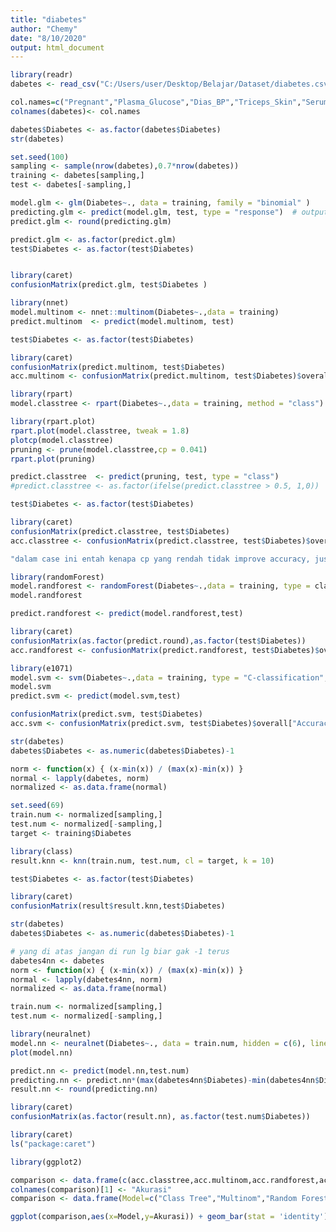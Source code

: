 ---
title: "diabetes"
author: "Chemy"
date: "8/10/2020"
output: html_document
---

```{r import file}
library(readr)
dabetes <- read_csv("C:/Users/user/Desktop/Belajar/Dataset/diabetes.csv")

col.names=c("Pregnant","Plasma_Glucose","Dias_BP","Triceps_Skin","Serum_Insulin","BMI","DPF","Age","Diabetes")
colnames(dabetes)<- col.names

dabetes$Diabetes <- as.factor(dabetes$Diabetes)
str(dabetes)
```


```{r sampling train test}
set.seed(100)
sampling <- sample(nrow(dabetes),0.7*nrow(dabetes))
training <- dabetes[sampling,]
test <- dabetes[-sampling,]
```


```{r tes pakai logistic regresiom}
model.glm <- glm(Diabetes~., data = training, family = "binomial" )
predicting.glm <- predict(model.glm, test, type = "response")  # output range 0-1
predict.glm <- round(predicting.glm)

predict.glm <- as.factor(predict.glm)
test$Diabetes <- as.factor(test$Diabetes)


library(caret)
confusionMatrix(predict.glm, test$Diabetes )
```


```{r multinomial}
library(nnet)
model.multinom <- nnet::multinom(Diabetes~.,data = training)
predict.multinom  <- predict(model.multinom, test)

test$Diabetes <- as.factor(test$Diabetes)

library(caret)
confusionMatrix(predict.multinom, test$Diabetes)
acc.multinom <- confusionMatrix(predict.multinom, test$Diabetes)$overall["Accuracy"]
```


```{r decisiontree}
library(rpart)
model.classtree <- rpart(Diabetes~.,data = training, method = "class")

library(rpart.plot)
rpart.plot(model.classtree, tweak = 1.8)
plotcp(model.classtree)
pruning <- prune(model.classtree,cp = 0.041)
rpart.plot(pruning)

predict.classtree  <- predict(pruning, test, type = "class")
#predict.classtree <- as.factor(ifelse(predict.classtree > 0.5, 1,0))

test$Diabetes <- as.factor(test$Diabetes)

library(caret)
confusionMatrix(predict.classtree, test$Diabetes)
acc.classtree <- confusionMatrix(predict.classtree, test$Diabetes)$overall["Accuracy"]

"dalam case ini entah kenapa cp yang rendah tidak improve accuracy, justru 12 leaves lebih bagus"
```

```{r randomforest}
library(randomForest)
model.randforest <- randomForest(Diabetes~.,data = training, type = classification, maxnodes = 10, ntree = 1000)
model.randforest

predict.randforest <- predict(model.randforest,test)

library(caret)
confusionMatrix(as.factor(predict.round),as.factor(test$Diabetes))
acc.randforest <- confusionMatrix(predict.randforest, test$Diabetes)$overall["Accuracy"]

```

```{r svm}
library(e1071)
model.svm <- svm(Diabetes~.,data = training, type = "C-classification", kernel = "radial")
model.svm
predict.svm <- predict(model.svm,test)

confusionMatrix(predict.svm, test$Diabetes)
acc.svm <- confusionMatrix(predict.svm, test$Diabetes)$overall["Accuracy"]
```

```{r KNN}
str(dabetes)
dabetes$Diabetes <- as.numeric(dabetes$Diabetes)-1

norm <- function(x) { (x-min(x)) / (max(x)-min(x)) }
normal <- lapply(dabetes, norm)
normalized <- as.data.frame(normal)

set.seed(69)
train.num <- normalized[sampling,]
test.num <- normalized[-sampling,]
target <- training$Diabetes

library(class)
result.knn <- knn(train.num, test.num, cl = target, k = 10) 

test$Diabetes <- as.factor(test$Diabetes)

library(caret)
confusionMatrix(result$result.knn,test$Diabetes)
```


```{r Neural Network}
str(dabetes)
dabetes$Diabetes <- as.numeric(dabetes$Diabetes)-1

# yang di atas jangan di run lg biar gak -1 terus
dabetes4nn <- dabetes
norm <- function(x) { (x-min(x)) / (max(x)-min(x)) }
normal <- lapply(dabetes4nn, norm)
normalized <- as.data.frame(normal)

train.num <- normalized[sampling,]
test.num <- normalized[-sampling,]

library(neuralnet)
model.nn <- neuralnet(Diabetes~., data = train.num, hidden = c(6), linear.output = FALSE, act.fct = "logistic", stepmax = 1000000) 
plot(model.nn)

predict.nn <- predict(model.nn,test.num)
predicting.nn <- predict.nn*(max(dabetes4nn$Diabetes)-min(dabetes4nn$Diabetes))+min(dabetes4nn$Diabetes) # dikembalikan ke nilai normal
result.nn <- round(predicting.nn)

library(caret)
confusionMatrix(as.factor(result.nn), as.factor(test.num$Diabetes))
```


```{r gradient boost}
library(caret)
ls("package:caret")
```


```{r plotting with ggplot2}
library(ggplot2)

comparison <- data.frame(c(acc.classtree,acc.multinom,acc.randforest,acc.svm))
colnames(comparison)[1] <- "Akurasi"
comparison <- data.frame(Model=c("Class Tree","Multinom","Random Forest","SVM"),comparison)

ggplot(comparison,aes(x=Model,y=Akurasi)) + geom_bar(stat = 'identity') + theme_bw() + ggtitle("Comparison of model Accuracy")

```
























